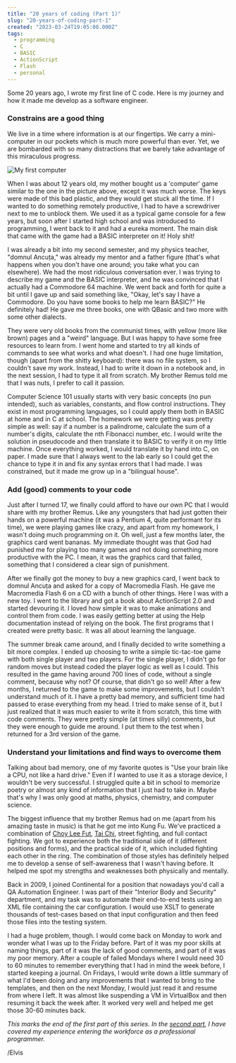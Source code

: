 ```yaml
---
title: "20 years of coding (Part 1)"
slug: "20-years-of-coding-part-1"
created: "2023-03-24T19:05:08.000Z"
tags:
  - programming
  - C
  - BASIC
  - ActionScript
  - Flash
  - personal
---
```


Some 20 years ago, I wrote my first line of C code. Here is my journey and how
it made me develop as a software engineer.

### Constrains are a good thing

We live in a time where information is at our fingertips. We carry a
mini-computer in our pockets which is much more powerful than ever. Yet, we are
bombarded with so many distractions that we barely take advantage of this
miraculous progress.

![My first computer](/assets/keyboard-game.webp)

When I was about 12 years old, my mother bought us a 'computer' game similar to
the one in the picture above, except it was much worse. The keys were made of
this bad plastic, and they would get stuck all the time. If I wanted to do
something remotely productive, I had to have a screwdriver next to me to unblock
them. We used it as a typical game console for a few years, but soon after I
started high school and was introduced to programming, I went back to it and had
a eureka moment. The main disk that came with the game had a BASIC interpreter
on it! Holy shit!

I was already a bit into my second semester, and my physics teacher, "domnul
Ancuța," was already my mentor and a father figure (that's what happens when you
don't have one around; you take what you can elsewhere). We had the most
ridiculous conversation ever. I was trying to describe my game and the BASIC
interpreter, and he was convinced that I actually had a Commodore 64 machine. We
went back and forth for quite a bit until I gave up and said something like,
"Okay, let's say I have a Commodore. Do you have some books to help me learn
BASIC?" He definitely had! He gave me three books, one with QBasic and two more
with some other dialects.

They were very old books from the communist times, with yellow (more like brown)
pages and a "weird" language. But I was happy to have some free resources to
learn from. I went home and started to try all kinds of commands to see what
works and what doesn't. I had one huge limitation, though (apart from the shitty
keyboard): there was no file system, so I couldn't save my work. Instead, I had
to write it down in a notebook and, in the next session, I had to type it all
from scratch. My brother Remus told me that I was nuts, I prefer to call it
passion.

Computer Science 101 usually starts with very basic concepts (no pun intended),
such as variables, constants, and flow control instructions. They exist in most
programming languages, so I could apply them both in BASIC at home and in C at
school. The homework we were getting was pretty simple as well: say if a number
is a palindrome, calculate the sum of a number's digits, calculate the nth
Fibonacci number, etc. I would write the solution in pseudocode and then
translate it to BASIC to verify it on my little machine. Once everything worked,
I would translate it by hand into C, on paper. I made sure that I always went to
the lab early so I could get the chance to type it in and fix any syntax errors
that I had made. I was constrained, but it made me grow up in a "bilingual
house".

### Add (good) comments to your code

Just after I turned 17, we finally could afford to have our own PC that I would
share with my brother Remus. Like any youngsters that had just gotten their
hands on a powerful machine (it was a Pentium 4, quite performant for its time),
we were playing games like crazy, and apart from my homework, I wasn't doing
much programming on it. Oh well, just a few months later, the graphics card went
bananas. My immediate thought was that God had punished me for playing too many
games and not doing something more productive with the PC. I mean, it was the
graphics card that failed, something that I considered a clear sign of
punishment.

After we finally got the money to buy a new graphics card, I went back to domnul
Ancuța and asked for a copy of Macromedia Flash. He gave me Macromedia Flash 6
on a CD with a bunch of other things. Here I was with a new toy. I went to the
library and got a book about ActionScript 2.0 and started devouring it. I loved
how simple it was to make animations and control them from code. I was easily
getting better at using the Help documentation instead of relying on the book.
The first programs that I created were pretty basic. It was all about learning
the language.

The summer break came around, and I finally decided to write something a bit
more complex. I ended up choosing to write a simple tic-tac-toe game with both
single player and two players. For the single player, I didn't go for random
moves but instead coded the player logic as well as I could. This resulted in
the game having around 700 lines of code, without a single comment, because why
not? Of course, that didn't go so well! After a few months, I returned to the
game to make some improvements, but I couldn't understand much of it. I have a
pretty bad memory, and sufficient time had passed to erase everything from my
head. I tried to make sense of it, but I just realized that it was much easier
to write it from scratch, this time with code comments. They were pretty simple
(at times silly) comments, but they were enough to guide me around. I put them
to the test when I returned for a 3rd version of the game.

### Understand your limitations and find ways to overcome them

Talking about bad memory, one of my favorite quotes is "Use your brain like a
CPU, not like a hard drive." Even if I wanted to use it as a storage device, I
wouldn't be very successful. I struggled quite a bit in school to memorize
poetry or almost any kind of information that I just had to take in. Maybe
that's why I was only good at maths, physics, chemistry, and computer science.

The biggest influence that my brother Remus had on me (apart from his amazing
taste in music) is that he got me into Kung Fu. We've practiced a combination of
[Choy Lee Fut](https://en.wikipedia.org/wiki/Choy_Li_Fut), [Tai
Chi](https://en.wikipedia.org/wiki/Tai_chi), street fighting, and full contact
fighting. We got to experience both the traditional side of it (different
positions and forms), and the practical side of it, which included fighting each
other in the ring. The combination of those styles has definitely helped me to
develop a sense of self-awareness that I wasn't having before. It helped me spot
my strengths and weaknesses both physically and mentally.

Back in 2009, I joined Continental for a position that nowadays you'd call a QA
Automation Engineer. I was part of their "Interior Body and Security"
department, and my task was to automate their end-to-end tests using an XML file
containing the car configuration. I would use XSLT to generate thousands of
test-cases based on that input configuration and then feed those files into the
testing system.

I had a huge problem, though. I would come back on Monday to work and wonder
what I was up to the Friday before. Part of it was my poor skills at naming
things, part of it was the lack of good comments, and part of it was my poor
memory. After a couple of failed Mondays where I would need 30 to 60 minutes to
remember everything that I had in mind the week before, I started keeping a
journal. On Fridays, I would write down a little summary of what I'd been doing
and any improvements that I wanted to bring to the templates, and then on the
next Monday, I would just read it and resume from where I left. It was almost
like suspending a VM in VirtualBox and then resuming it back the week after. It
worked very well and helped me get those 30-60 minutes back.

_This marks the end of the first part of this series. In the [second
part](/blog/20-years-of-coding-part-2), I have covered my experience entering
the workforce as a professional programmer._

/Elvis
